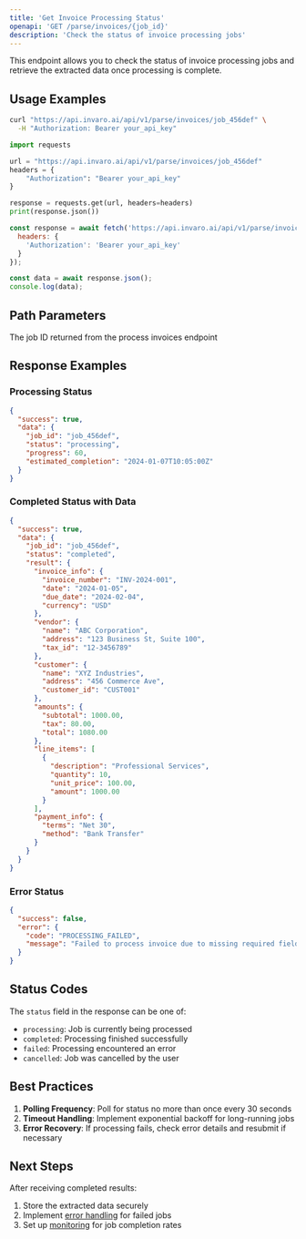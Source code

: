 ```yaml
---
title: 'Get Invoice Processing Status'
openapi: 'GET /parse/invoices/{job_id}'
description: 'Check the status of invoice processing jobs'
---
```


This endpoint allows you to check the status of invoice processing jobs and retrieve the extracted data once processing is complete.

## Usage Examples

<CodeGroup>

```bash cURL
curl "https://api.invaro.ai/api/v1/parse/invoices/job_456def" \
  -H "Authorization: Bearer your_api_key"
```

```python Python
import requests

url = "https://api.invaro.ai/api/v1/parse/invoices/job_456def"
headers = {
    "Authorization": "Bearer your_api_key"
}

response = requests.get(url, headers=headers)
print(response.json())
```

```javascript JavaScript
const response = await fetch('https://api.invaro.ai/api/v1/parse/invoices/job_456def', {
  headers: {
    'Authorization': 'Bearer your_api_key'
  }
});

const data = await response.json();
console.log(data);
```

</CodeGroup>

## Path Parameters

<ParamField path="job_id" type="string" required>
  The job ID returned from the process invoices endpoint
</ParamField>

## Response Examples

### Processing Status

```json
{
  "success": true,
  "data": {
    "job_id": "job_456def",
    "status": "processing",
    "progress": 60,
    "estimated_completion": "2024-01-07T10:05:00Z"
  }
}
```

### Completed Status with Data

```json
{
  "success": true,
  "data": {
    "job_id": "job_456def",
    "status": "completed",
    "result": {
      "invoice_info": {
        "invoice_number": "INV-2024-001",
        "date": "2024-01-05",
        "due_date": "2024-02-04",
        "currency": "USD"
      },
      "vendor": {
        "name": "ABC Corporation",
        "address": "123 Business St, Suite 100",
        "tax_id": "12-3456789"
      },
      "customer": {
        "name": "XYZ Industries",
        "address": "456 Commerce Ave",
        "customer_id": "CUST001"
      },
      "amounts": {
        "subtotal": 1000.00,
        "tax": 80.00,
        "total": 1080.00
      },
      "line_items": [
        {
          "description": "Professional Services",
          "quantity": 10,
          "unit_price": 100.00,
          "amount": 1000.00
        }
      ],
      "payment_info": {
        "terms": "Net 30",
        "method": "Bank Transfer"
      }
    }
  }
}
```

### Error Status

```json
{
  "success": false,
  "error": {
    "code": "PROCESSING_FAILED",
    "message": "Failed to process invoice due to missing required fields"
  }
}
```

## Status Codes

The `status` field in the response can be one of:
- `processing`: Job is currently being processed
- `completed`: Processing finished successfully
- `failed`: Processing encountered an error
- `cancelled`: Job was cancelled by the user

## Best Practices

1. **Polling Frequency**: Poll for status no more than once every 30 seconds
2. **Timeout Handling**: Implement exponential backoff for long-running jobs
3. **Error Recovery**: If processing fails, check error details and resubmit if necessary

## Next Steps

After receiving completed results:
1. Store the extracted data securely
2. Implement [error handling](/api-reference/best-practices/error-handling) for failed jobs
3. Set up [monitoring](/api-reference/best-practices/monitoring) for job completion rates 